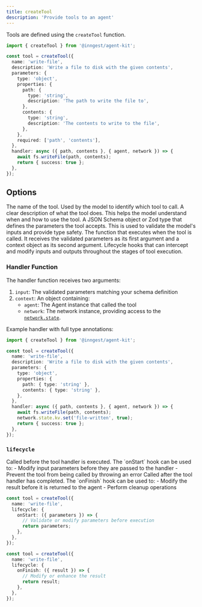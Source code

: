 ```yaml
---
title: createTool
description: 'Provide tools to an agent'
---
```


Tools are defined using the `createTool` function.

```ts
import { createTool } from '@inngest/agent-kit';

const tool = createTool({
  name: 'write-file',
  description: 'Write a file to disk with the given contents',
  parameters: {
    type: 'object',
    properties: {
      path: {
        type: 'string',
        description: 'The path to write the file to',
      },
      contents: {
        type: 'string',
        description: 'The contents to write to the file',
      },
    },
    required: ['path', 'contents'],
  },
  handler: async ({ path, contents }, { agent, network }) => {
    await fs.writeFile(path, contents);
    return { success: true };
  },
});
```

## Options

<ParamField path="name" type="string" required>
  The name of the tool. Used by the model to identify which tool to call.
</ParamField>

<ParamField path="description" type="string" required>
  A clear description of what the tool does. This helps the model understand when and how to use the tool.
</ParamField>

<ParamField path="parameters" type="JSONSchema | ZodType" required>
  A JSON Schema object or Zod type that defines the parameters the tool accepts. This is used to validate the model's inputs and provide type safety.
</ParamField>

<ParamField path="handler" type="function" required>
  The function that executes when the tool is called. It receives the validated parameters as its first argument and a context object as its second argument.
</ParamField>

<ParamField path="lifecycle" type="Lifecycle">
  Lifecycle hooks that can intercept and modify inputs and outputs throughout the stages of tool execution.
</ParamField>

### Handler Function

The handler function receives two arguments:

1. `input`: The validated parameters matching your schema definition
2. `context`: An object containing:
   - `agent`: The Agent instance that called the tool
   - `network`: The network instance, providing access to the [`network.state`](/reference/state).

Example handler with full type annotations:

```ts
import { createTool } from '@inngest/agent-kit';

const tool = createTool({
  name: 'write-file',
  description: 'Write a file to disk with the given contents',
  parameters: {
    type: 'object',
    properties: {
      path: { type: 'string' },
      contents: { type: 'string' },
    },
  },
  handler: async ({ path, contents }, { agent, network }) => {
    await fs.writeFile(path, contents);
    network.state.kv.set('file-written', true);
    return { success: true };
  },
});
```

### `lifecycle`

<ParamField path="onStart" type="function">
  Called before the tool handler is executed. The `onStart` hook can be used to:
  - Modify input parameters before they are passed to the handler
  - Prevent the tool from being called by throwing an error
</ParamField>

<ParamField path="onFinish" type="function">
  Called after the tool handler has completed. The `onFinish` hook can be used to:
  - Modify the result before it is returned to the agent
  - Perform cleanup operations
</ParamField>

<CodeGroup>

```ts onStart
const tool = createTool({
  name: 'write-file',
  lifecycle: {
    onStart: ({ parameters }) => {
      // Validate or modify parameters before execution
      return parameters;
    },
  },
});
```

```ts onFinish
const tool = createTool({
  name: 'write-file',
  lifecycle: {
    onFinish: ({ result }) => {
      // Modify or enhance the result
      return result;
    },
  },
});
```

</CodeGroup>
